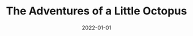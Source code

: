 ---
cover: "./adventures.png"
date: "2022-01-01"
title: "The Adventures of a Little Octopus"
defer: false
slug: "/little-octopus"
areas:
  -  .

---